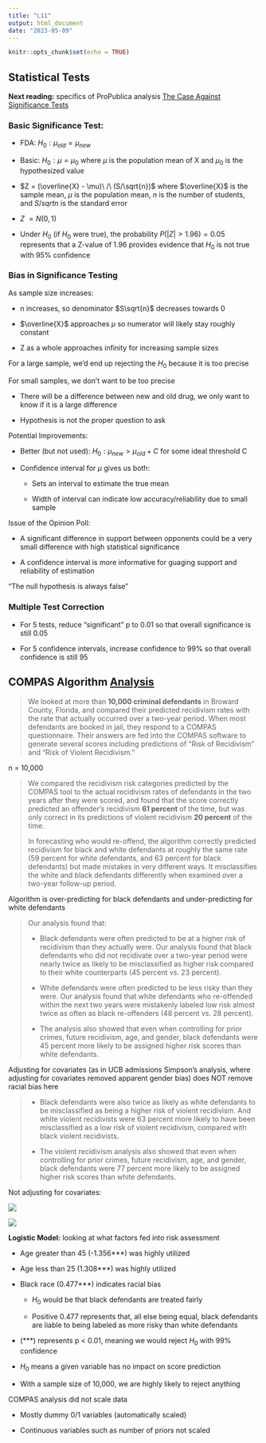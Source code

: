 ```yaml
---
title: "L11"
output: html_document
date: "2023-05-09"
---
```


```r
knitr::opts_chunk$set(echo = TRUE)
```

## Statistical Tests

**Next reading:** specifics of ProPublica analysis [The Case Against Significance Tests](https://github.com/matloff/qeML/blob/master/inst/mdFiles/No_P_Values.md)

### Basic Significance Test:

-   FDA: $H_{0}: \mu_{old} = \mu_{new}$

-   Basic: $H_{0}: \mu = \mu_{0}$ where $\mu$ is the population mean of X and $\mu_{0}$ is the hypothesized value

-   $Z = (\overline{X} - \mu)\ /\ (S/\sqrt{n})$ where $\overline{X}$ is the sample mean, $\mu$ is the population mean, $n$ is the number of students, and $S/sqrt{n}$ is the standard error

-   $Z ~= N(0,1)$

-   Under $H_0$ (if $H_0$ were true), the probability $P(|Z| > 1.96) = 0.05$ represents that a Z-value of 1.96 provides evidence that $H_0$ is not true with 95% confidence

### Bias in Significance Testing

As sample size increases:

-   n increases, so denominator $S\sqrt{n}$ decreases towards 0

-   $\overline{X}$ approaches $\mu$ so numerator will likely stay roughly constant

-   Z as a whole approaches infinity for increasing sample sizes

For a large sample, we'd end up rejecting the $H_0$ because it is too precise

For small samples, we don't want to be too precise

-   There will be a difference between new and old drug, we only want to know if it is a large difference

-   Hypothesis is not the proper question to ask

Potential Improvements:

-   Better (but not used): $H_0: \mu_{new} > \mu_{old} + C$ for some ideal threshold C

-   Confidence interval for $\mu$ gives us both:

    -   Sets an interval to estimate the true mean

    -   Width of interval can indicate low accuracy/reliability due to small sample

Issue of the Opinion Poll:

-   A significant difference in support between opponents could be a very small difference with high statistical significance

-   A confidence interval is more informative for guaging support and reliability of estimation

"The null hypothesis is always false"

### Multiple Test Correction

-   For 5 tests, reduce "significant" p to 0.01 so that overall significance is still 0.05

-   For 5 confidence intervals, increase confidence to 99% so that overall confidence is still 95

## COMPAS Algorithm [Analysis](https://www.propublica.org/article/how-we-analyzed-the-compas-recidivism-algorithm)

> We looked at more than **10,000 criminal defendants** in Broward County, Florida, and compared their predicted recidivism rates with the rate that actually occurred over a two-year period. When most defendants are booked in jail, they respond to a COMPAS questionnaire. Their answers are fed into the COMPAS software to generate several scores including predictions of "Risk of Recidivism" and "Risk of Violent Recidivism."

n = 10,000

> We compared the recidivism risk categories predicted by the COMPAS tool to the actual recidivism rates of defendants in the two years after they were scored, and found that the score correctly predicted an offender's recidivism **61 percent** of the time, but was only correct in its predictions of violent recidivism **20 percent** of the time.
>
> In forecasting who would re-offend, the algorithm correctly predicted recidivism for black and white defendants at roughly the same rate (59 percent for white defendants, and 63 percent for black defendants) but made mistakes in very different ways. It misclassifies the white and black defendants differently when examined over a two-year follow-up period.

Algorithm is over-predicting for black defendants and under-predicting for white defendants

> Our analysis found that:
>
> -   Black defendants were often predicted to be at a higher risk of recidivism than they actually were. Our analysis found that black defendants who did not recidivate over a two-year period were nearly twice as likely to be misclassified as higher risk compared to their white counterparts (45 percent vs. 23 percent).
>
> -   White defendants were often predicted to be less risky than they were. Our analysis found that white defendants who re-offended within the next two years were mistakenly labeled low risk almost twice as often as black re-offenders (48 percent vs. 28 percent).
>
> -   The analysis also showed that even when controlling for prior crimes, future recidivism, age, and gender, black defendants were 45 percent more likely to be assigned higher risk scores than white defendants.

Adjusting for covariates (as in UCB admissions Simpson's analysis, where adjusting for covariates removed apparent gender bias) does NOT remove racial bias here

> -   Black defendants were also twice as likely as white defendants to be misclassified as being a higher risk of violent recidivism. And white violent recidivists were 63 percent more likely to have been misclassified as a low risk of violent recidivism, compared with black violent recidivists.
>
> -   The violent recidivism analysis also showed that even when controlling for prior crimes, future recidivism, age, and gender, black defendants were 77 percent more likely to be assigned higher risk scores than white defendants.

Not adjusting for covariates:

![](https://static.propublica.org/projects/algorithmic-bias/assets/img/generated/methodology-risk-of-recidivism-scores-by-race-900*363-482d1c.png)

![](https://static.propublica.org/projects/algorithmic-bias/assets/img/generated/methodology-risk-of-violent-recidivism-scores-by-race-900*363-4146d6.png)

**Logistic Model:** looking at what factors fed into risk assessment

-   Age greater than 45 (-1.356\*\*\*) was highly utilized

-   Age less than 25 (1.308\*\*\*) was highly utilized

-   Black race (0.477\*\*\*) indicates racial bias

    -   $H_0$ would be that black defendants are treated fairly

    -   Positive 0.477 represents that, all else being equal, black defendants are liable to being labeled as more risky than white defendants

-   (\*\*\*) represents p \< 0.01, meaning we would reject $H_0$ with 99% confidence

-   $H_0$ means a given variable has no impact on score prediction

-   With a sample size of 10,000, we are highly likely to reject anything

COMPAS analysis did not scale data

-   Mostly dummy 0/1 variables (automatically scaled)

-   Continuous variables such as number of priors not scaled
